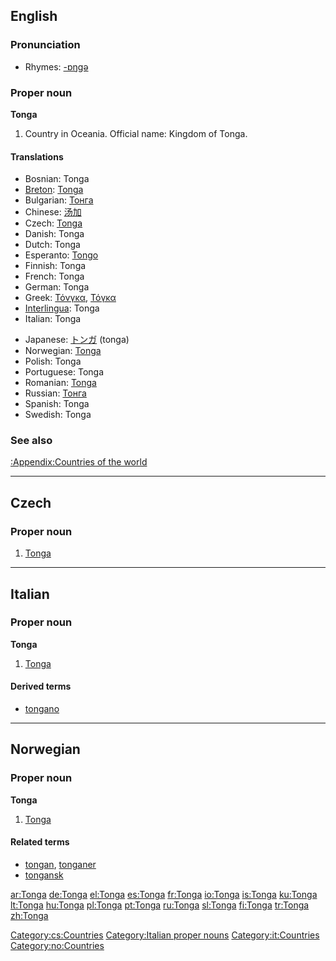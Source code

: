 ==English==

===Pronunciation===
* Rhymes: [[Rhymes:English:-ɒŋɡə|-ɒŋɡə]]

===Proper noun===
'''Tonga'''

# Country in Oceania. Official name: Kingdom of Tonga.

====Translations====
{{top}}
* Bosnian: Tonga {{f}}
* [[Breton]]: [[Tonga]]
* Bulgarian: [[Тонга]]
* Chinese: [[汤加]]
* Czech: [[#Czech|Tonga]]
* Danish: Tonga
* Dutch: Tonga
* Esperanto: [[Tongo]]
* Finnish: Tonga
* French: Tonga
* German: Tonga
* Greek: [[Τόνγκα]], [[Τόγκα]]
* [[Interlingua]]: Tonga
* Italian: Tonga
{{mid}}
* Japanese: [[トンガ]] (tonga)
* Norwegian: [[#Norwegian|Tonga]]
* Polish: Tonga
* Portuguese: Tonga
* Romanian: [[Tonga]] {{f}}
* Russian: [[Тонга]]
* Spanish: Tonga
* Swedish: Tonga
{{bottom}}

===See also===
[[:Appendix:Countries of the world]]

----

==Czech==

===Proper noun===
{{cs-proper noun|g=}}

# [[#English|Tonga]]

[[Category:cs:Countries]]

----

==Italian==
{{wikipedia|lang=it}}

===Proper noun===
'''Tonga''' {{f}}

# [[#English|Tonga]]

====Derived terms====
* [[tongano]]

[[Category:Italian proper nouns]]
[[Category:it:Countries]]

----
==Norwegian==

===Proper noun===
'''Tonga'''

# [[#English|Tonga]]

====Related terms====
* [[tongan]], [[tonganer]]
* [[tongansk]]

[[Category:no:Countries]]

[[ar:Tonga]]
[[de:Tonga]]
[[el:Tonga]]
[[es:Tonga]]
[[fr:Tonga]]
[[io:Tonga]]
[[is:Tonga]]
[[ku:Tonga]]
[[lt:Tonga]]
[[hu:Tonga]]
[[pl:Tonga]]
[[pt:Tonga]]
[[ru:Tonga]]
[[sl:Tonga]]
[[fi:Tonga]]
[[tr:Tonga]]
[[zh:Tonga]]